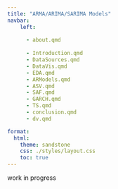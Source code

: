 ---
title: "ARMA/ARIMA/SARIMA Models"
navbar:
    left:
      
      - about.qmd
      
      - Introduction.qmd
      - DataSources.qmd
      - DataVis.qmd
      - EDA.qmd
      - ARModels.qmd
      - ASV.qmd
      - SAF.qmd
      - GARCH.qmd
      - TS.qmd
      - conclusion.qmd
      - dv.qmd

format:
  html:
    theme: sandstone
    css: ./styles/layout.css
    toc: true
---

work in progress
